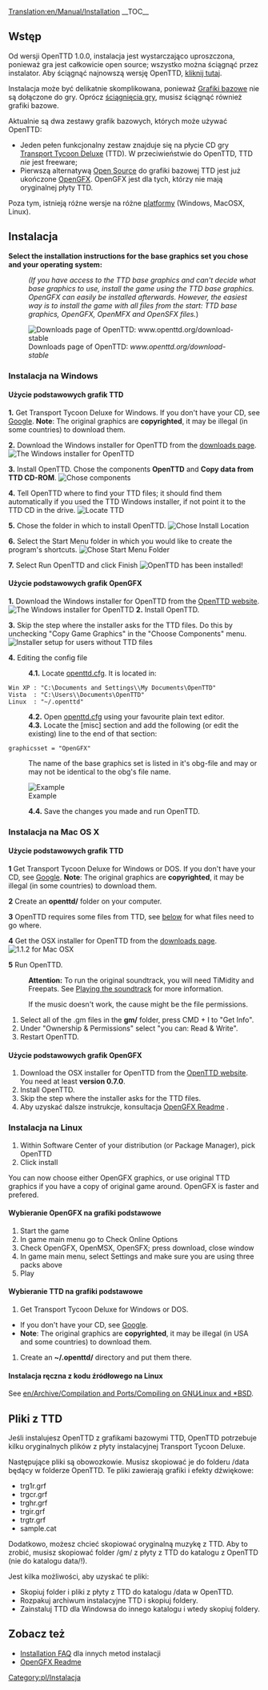 [[Translation:en/Manual/Installation]]
{{pl/Tłumaczenie|oryg. = Installation
|z     = en
|na    = pl
|Postępy = 10
}}
{{pl/Spis treści}}
__TOC__
==Wstęp==
Od wersji OpenTTD 1.0.0, instalacja jest wystarczająco uproszczona, ponieważ gra jest całkowicie open source; wszystko można ściągnąć przez instalator. Aby ściągnąć najnowszą wersję OpenTTD, [http://www.openttd.org/download-stable kliknij tutaj].

Instalacja może być delikatnie skomplikowana, ponieważ [[pl/<!--Grafiki bazowe/Pl-->Bazowe grafiki|Grafiki bazowe]] nie są dołączone do gry. Oprócz [http://www.openttd.org/ ściągnięcia gry], musisz ściągnąć również grafiki bazowe.

Aktualnie są dwa zestawy grafik bazowych, których może używać OpenTTD:
* Jeden pełen funkcjonalny zestaw znajduje się na płycie CD gry [http://en.wikipedia.org/wiki/Transport_Tycoon_Deluxe Transport Tycoon Deluxe] (TTD). W przeciwieństwie do OpenTTD, TTD ''nie'' jest freeware;
* Pierwszą alternatywą [http://pl.wikipedia.org/wiki/Open_source Open Source] do grafiki bazowej TTD jest już ukończone [[pl/<!--OpenGFX/Pl-->OpenGFX Readme|OpenGFX]]. OpenGFX jest dla tych, którzy nie mają oryginalnej płyty TTD.

Poza tym, istnieją różne wersje na różne [[pl/<!--System operacyjny-->System Operacyjny|platformy]] (Windows, MacOSX, Linux).

==Instalacja==
'''Select the installation instructions for the base graphics set you chose and your operating system:'''
:<p style="font-size: 90%">''(If you have access to the TTD base graphics and can't decide what base graphics to use, install the game using the TTD base graphics. OpenGFX can easily be installed afterwards. However, the easiest way is to install the game with all files from the start: TTD base graphics, OpenGFX, OpenMFX and OpenSFX files.'')</p>

[[File:en/Installation 1a.png|frame|center|Downloads page of OpenTTD: ''www.openttd.org/download-stable'']]

===Instalacja na Windows===
====Użycie podstawowych grafik TTD====
'''1.''' Get Transport Tycoon Deluxe for Windows. If you don't have your CD, see [http://www.google.com/search?q=transport+tycoon+deluxe Google]. '''Note''': The original graphics are '''copyrighted''', it may be illegal (in some countries) to download them.

'''2.''' Download the Windows installer for OpenTTD from the [http://www.openttd.org/download-stable downloads page].
[[File:en/Installation 1b.png|frame|center|The Windows installer for OpenTTD]]

'''3.''' Install OpenTTD. Chose the components '''OpenTTD''' and '''Copy data from TTD CD-ROM'''.
[[File:en/Installation 2.png|frame|center|Chose components]]

'''4.''' Tell OpenTTD where to find your TTD files; it should find them automatically if you used the TTD Windows installer, if not point it to the TTD CD in the drive.
[[File:en/Installation 3.png|frame|center|Locate TTD]]

'''5.''' Chose the folder in which to install OpenTTD.
[[File:en/Installation 4.png|frame|center|Chose Install Location]]

'''6.''' Select the Start Menu folder in which you would like to create the program's shortcuts.
[[File:en/Installation 5.png|frame|center|Chose Start Menu Folder]]

'''7.''' Select Run OpenTTD and click Finish
[[File:en/Installation 6.png|frame|center|OpenTTD has been installed!]]

====Użycie podstawowych grafik OpenGFX====
'''1.''' Download the Windows installer for OpenTTD from the [http://www.openttd.org/ OpenTTD website].
[[File:en/Installation 1b.png|frame|center|The Windows installer for OpenTTD]]
'''2.''' Install OpenTTD.

'''3.''' Skip the step where the installer asks for the TTD files. Do this by unchecking "Copy Game Graphics" in the "Choose Components" menu.
[[File:en/Installation 2 gfx.png|frame|center|Installer setup for users without TTD files]]

'''4.''' Editing the config file
:'''4.1.''' Locate [[pl/Archive/Manual/Settings/Openttd.cfg|openttd.cfg]]. It is located in:
 Win XP : "C:\Documents and Settings\<username>\My Documents\OpenTTD"
 Vista  : "C:\Users\<username>\Documents\OpenTTD"
 Linux  : "~/.openttd"
:'''4.2.''' Open [[pl/Archive/Manual/Settings/Openttd.cfg|openttd.cfg]] using your favourite plain text editor.
:'''4.3.''' Locate the [misc] section and add the following (or edit the existing) line to the end of that section:
 graphicsset = "OpenGFX"
: The name of the base graphics set is listed in it's obg-file and may or may not be identical to the obg's file name.
[[File:en/Installation 9 grx manual configuration cfg.png|frame|center|Example]]
:'''4.4.''' Save the changes you made and run OpenTTD.

===Instalacja na Mac OS X===
{{en/Note| 1=There were no official binaries for Mac OS X for the 1.0.x branch. However, support has now resumed for the 1.1.x branch, please download the latest '''official''' testing binary (currently 1.1.0 beta5) to make sure any remaining bugs are found}}
====Użycie podstawowych grafik TTD====
'''1''' Get Transport Tycoon Deluxe for Windows or DOS. If you don't have your CD, see [http://www.google.com/search?q=transport+tycoon+deluxe Google]. '''Note''': The original graphics are '''copyrighted''', it may be illegal (in some countries) to download them.

'''2''' Create an '''openttd/''' folder on your computer.

'''3''' OpenTTD requires some files from TTD, see [[#Files from TTD|below]] for what files need to go where.

'''4''' Get the OSX installer for OpenTTD from the [http://www.openttd.org/download-stable downloads page].
[[File:en/Installation 1b osx.png|frame|center|1.1.2 for Mac OSX]]

'''5''' Run OpenTTD.


:'''Attention:''' To run the original soundtrack, you will need TiMidity and Freepats. See [[en/Archive/Compilation and Ports/Compiling on GNU∕Linux and *BSD#Playing the soundtrack|Playing the soundtrack]] for more information.


:If the music doesn't work, the cause might be the file permissions.
#Select all of the .gm files in the '''gm/''' folder, press CMD + I to "Get Info".
#Under "Ownership & Permissions" select "you can: Read & Write".
#Restart OpenTTD.

====Użycie podstawowych grafik OpenGFX====
# Download the OSX installer for OpenTTD from the [http://www.openttd.org/ OpenTTD website]. You need at least '''version 0.7.0'''.
# Install OpenTTD.
# Skip the step where the installer asks for the TTD files.
# Aby uzyskać dalsze instrukcje, konsultacja [[pl/Archive/Community/OpenGFX Readme#Manually_Installing_OpenGFX|OpenGFX Readme]] .

===Instalacja na Linux===

#Within Software Center of your distribution (or Package Manager), pick OpenTTD
#Click install

You can now choose either OpenGFX graphics, or use original TTD graphics if you have a copy of original game around.
OpenGFX is faster and prefered.

====Wybieranie OpenGFX na grafiki podstawowe====
#Start the game
#In game main menu go to Check Online Options
#Check OpenGFX, OpenMSX, OpenSFX; press download, close window
#In game main menu, select Settings and make sure you are using three packs above
#Play

====Wybieranie TTD na grafiki podstawowe====
#Get Transport Tycoon Deluxe for Windows or DOS.  
* If you don't have your CD, see [http://www.google.com/search?q=transport+tycoon+deluxe Google]. 
*'''Note''': The original graphics are '''copyrighted''', it may be illegal (in USA and some countries) to download them.
#Create an '''~/.openttd/''' directory and put them there.

====Instalacja ręczna z kodu źródłowego na Linux====
See [[en/Archive/Compilation and Ports/Compiling on GNU∕Linux and *BSD]].

==Pliki z TTD==
Jeśli instalujesz OpenTTD z grafikami bazowymi TTD, OpenTTD potrzebuje kilku oryginalnych plików z płyty instalacyjnej Transport Tycoon Deluxe.

Następujące pliki są obowozkowie. Musisz skopiować je do folderu /data będący w folderze OpenTTD. Te pliki zawierają grafiki i efekty dźwiękowe:
* trg1r.grf
* trgcr.grf
* trghr.grf
* trgir.grf
* trgtr.grf
* sample.cat


Dodatkowo, możesz chcieć skopiować oryginalną muzykę z TTD. Aby to zrobić, musisz skopiować folder /gm/ z płyty z TTD do katalogu z OpenTTD (nie do katalogu data/!).


Jest kilka możliwości, aby uzyskać te pliki:
* Skopiuj folder i pliki z płyty z TTD do katalogu /data w OpenTTD.
* Rozpakuj archiwum instalacyjne TTD i skopiuj foldery.
* Zainstaluj TTD dla Windowsa do innego katalogu i wtedy skopiuj foldery.

==Zobacz też==
* [[pl/Archive/Manual/FAQ Instalacji|Installation FAQ]] dla innych metod instalacji
* [[pl/Archive/Community/OpenGFX Readme|OpenGFX Readme]]

[[Category:pl/Instalacja]]